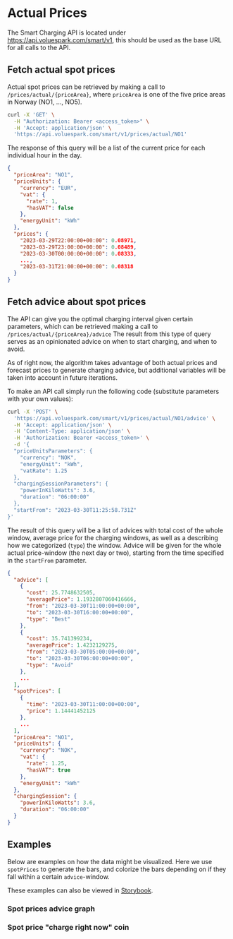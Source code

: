 
# Actual Prices

The Smart Charging API is located under https://api.voluespark.com/smart/v1, this should be used as the base URL for all calls to the API.

## Fetch actual spot prices

Actual spot prices can be retrieved by making a call to `/prices/actual/{priceArea}`, where `priceArea` is one of the five price areas in Norway (NO1, ..., NO5).

```bash
curl -X 'GET' \
  -H "Authorization: Bearer <access_token>" \
  -H 'Accept: application/json' \
  'https://api.voluespark.com/smart/v1/prices/actual/NO1'
```

The response of this query will be a list of the current price for each individual hour in the day.

```json
{
  "priceArea": "NO1",
  "priceUnits": {
    "currency": "EUR",
    "vat": {
      "rate": 1,
      "hasVAT": false
    },
    "energyUnit": "kWh"
  },
  "prices": {
    "2023-03-29T22:00:00+00:00": 0.08971,
    "2023-03-29T23:00:00+00:00": 0.08489,
    "2023-03-30T00:00:00+00:00": 0.08333,
    ...,
    "2023-03-31T21:00:00+00:00": 0.08318
  }
}
```

## Fetch advice about spot prices

The API can give you the optimal charging interval given certain parameters, which can be retrieved making a call to `/prices/actual/{priceArea}/advice` The result from this type of query serves as an opinionated advice on when to start charging, and when to avoid.

As of right now, the algorithm takes advantage of both actual prices and forecast prices to generate charging advice, but additional variables will be taken into account in future iterations.

To make an API call simply run the following code (substitute parameters with your own values):

```bash
curl -X 'POST' \
  'https://api.voluespark.com/smart/v1/prices/actual/NO1/advice' \
  -H 'Accept: application/json' \
  -H 'Content-Type: application/json' \
  -H 'Authorization: Bearer <access_token>' \
  -d '{
  "priceUnitsParameters": {
    "currency": "NOK",
    "energyUnit": "kWh",
    "vatRate": 1.25
  },
  "chargingSessionParameters": {
    "powerInKiloWatts": 3.6,
    "duration": "06:00:00"
  },
  "startFrom": "2023-03-30T11:25:58.731Z"
}'
```

The result of this query will be a list of advices with total cost of the whole window, average price for the charging windows, as well as a describing how we categorized (`type`) the window. Advice will be given for the whole actual price-window (the next day or two), starting from the time specified in the `startFrom` parameter.

```json
{
  "advice": [
    {
      "cost": 25.7748632505,
      "averagePrice": 1.1932807060416666,
      "from": "2023-03-30T11:00:00+00:00",
      "to": "2023-03-30T16:00:00+00:00",
      "type": "Best"
    },
    {
      "cost": 35.741399234,
      "averagePrice": 1.4232129275,
      "from": "2023-03-30T05:00:00+00:00",
      "to": "2023-03-30T06:00:00+00:00",
      "type": "Avoid"
    },
    ...
  ],
  "spotPrices": [
    {
      "time": "2023-03-30T11:00:00+00:00",
      "price": 1.14441452125
    },
    ...
  ],
  "priceArea": "NO1",
  "priceUnits": {
    "currency": "NOK",
    "vat": {
      "rate": 1.25,
      "hasVAT": true
    },
    "energyUnit": "kWh"
  },
  "chargingSession": {
    "powerInKiloWatts": 3.6,
    "duration": "06:00:00"
  }
}
```

## Examples

Below are examples on how the data might be visualized. Here we use `spotPrices` to generate the bars, and colorize the bars depending on if they fall within a certain `advice`-window.

These examples can also be viewed in [Storybook](https://storybook.voluespark.com/?path=/story/spot-price-advice-graph--default).

### Spot prices advice graph

<SpotPriceExample />

### Spot price "charge right now" coin

<AdviceExample />
